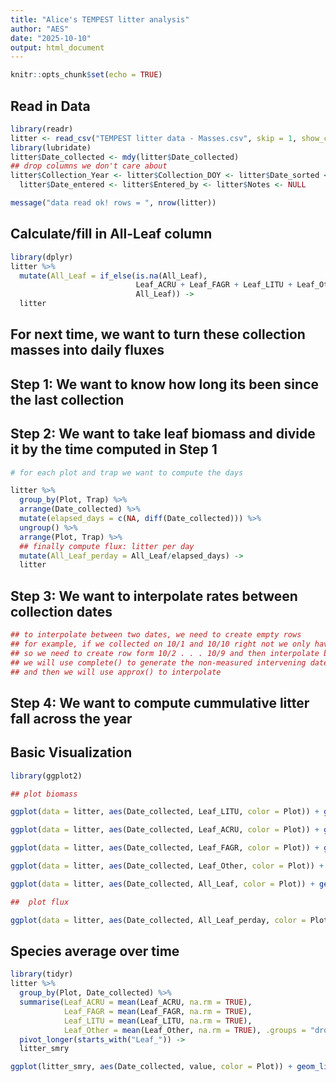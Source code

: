 ```yaml
---
title: "Alice's TEMPEST litter analysis"
author: "AES"
date: "2025-10-10"
output: html_document
---
```


```r
knitr::opts_chunk$set(echo = TRUE)
```

## Read in Data

```r
library(readr)
litter <- read_csv("TEMPEST litter data - Masses.csv", skip = 1, show_col_types = FALSE) 
library(lubridate)
litter$Date_collected <- mdy(litter$Date_collected)
## drop columns we don't care about
litter$Collection_Year <- litter$Collection_DOY <- litter$Date_sorted <- 
  litter$Date_entered <- litter$Entered_by <- litter$Notes <- NULL

message("data read ok! rows = ", nrow(litter))

```
## Calculate/fill in All-Leaf column

```r
library(dplyr)
litter %>% 
  mutate(All_Leaf = if_else(is.na(All_Leaf),
                            Leaf_ACRU + Leaf_FAGR + Leaf_LITU + Leaf_Other,
                            All_Leaf)) ->
  litter

```

## For next time, we want to turn these collection masses into daily fluxes
## Step 1: We want to know how long its been since the last collection
## Step 2: We want to take leaf biomass and divide it by the time computed in Step 1

```r
# for each plot and trap we want to compute the days

litter %>%
  group_by(Plot, Trap) %>% 
  arrange(Date_collected) %>%
  mutate(elapsed_days = c(NA, diff(Date_collected))) %>% 
  ungroup() %>%
  arrange(Plot, Trap) %>% 
  ## finally compute flux: litter per day
  mutate(All_Leaf_perday = All_Leaf/elapsed_days) ->
  litter


```


## Step 3: We want to interpolate rates between collection dates

```r

## to interpolate between two dates, we need to create empty rows
## for example, if we collected on 10/1 and 10/10 right not we only have those rows in our data set
## so we need to create row form 10/2 . . . 10/9 and then interpolate between the 10/1 flux and 10/10 flux to fill in those rows
## we will use complete() to generate the non-measured intervening dates
## and then we will use approx() to interpolate
```


## Step 4: We want to compute cummulative litter fall across the year

## Basic Visualization

```r
library(ggplot2)

## plot biomass

ggplot(data = litter, aes(Date_collected, Leaf_LITU, color = Plot)) + geom_point(na.rm = TRUE)

ggplot(data = litter, aes(Date_collected, Leaf_ACRU, color = Plot)) + geom_point(na.rm = TRUE)

ggplot(data = litter, aes(Date_collected, Leaf_FAGR, color = Plot)) + geom_point(na.rm = TRUE)

ggplot(data = litter, aes(Date_collected, Leaf_Other, color = Plot)) + geom_point(na.rm = TRUE)

ggplot(data = litter, aes(Date_collected, All_Leaf, color = Plot)) + geom_point(na.rm = TRUE)

##  plot flux

ggplot(data = litter, aes(Date_collected, All_Leaf_perday, color = Plot)) + geom_point(na.rm = TRUE)

```

## Species average over time

```r
library(tidyr)
litter %>%
  group_by(Plot, Date_collected) %>%
  summarise(Leaf_ACRU = mean(Leaf_ACRU, na.rm = TRUE), 
            Leaf_FAGR = mean(Leaf_FAGR, na.rm = TRUE),
            Leaf_LITU = mean(Leaf_LITU, na.rm = TRUE),
            Leaf_Other = mean(Leaf_Other, na.rm = TRUE), .groups = "drop") %>%
  pivot_longer(starts_with("Leaf_")) ->
  litter_smry

ggplot(litter_smry, aes(Date_collected, value, color = Plot)) + geom_line() + facet_grid(name ~ .)

```

## 

